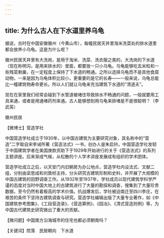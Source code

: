```yaml
---
---
---
```

title: 为什么古人在下水道里养乌龟
---




据说，古时在中国安徽徽州（今黄山市），每幢民居天井里淘米洗菜处的排水道里都会放养小乌龟。这是为什么呢？

徽州民居天井里有大洗岗，是用于淘米、洗菜、洗衣服之类的，大洗岗的下水道（现在称明沟，是用来排水的）里面，都要放一只小乌龟。乌龟能够吃去米粒和一些残菜剩羹，在一定程度上保持了下水道的畅通。之所以选择乌龟而不是其他食腐动物，一来是因为乌龟体积比较小，更重要的是它的长寿——一般来说，乌龟总能比一幢建筑物寿命更长。所以人们就让乌龟来充当建筑下水道的“清道夫”。

现在在家里我们经常会碰到下水管道被堵住导致排水不畅通的问题，一般就要用工具来通，或者是用通堵药剂来通。古人能够想到用乌龟来排堵是不是很聪明？（李武英）

徽州民居





【微博士】营造学社

中国营造学社成立于1930年，以中国古建筑为主要研究对象，其名称中的“营造”二字取自宋李诫所著《营造法式》一书，创办人是朱启钤。中国营造学社发轫于中国建筑学者在美国庚款资助下于1929年开始进行的关于《营造法式》的系列主题讲座。后来渐成气候，从松散的个人学术讲座发展成有组织的学术团体。

营造学社成立之后，以天安门内旧朝房为办公地点，营造学社内设法式、文献二组，分别由梁思成和刘敦桢主持，分头研究古建筑形制和史料，并开展了大规模的中国古建筑的田野调查工作。从1932年至1937年，学社成员以现代建筑学科学严谨的态度对当时中国大地上的古建筑进行了大量的勘探和调查，搜集到了大量珍贵数据，至今仍然有着极高的学术价值。抗战爆发后，学社被迫南迁至四川李庄，在艰苦的条件下坚持古建筑调查与研究。营造学社编辑出版了大量专业著作，如《中国建筑参考图集》、《工段营造录》、《营造算例》、《园冶》、《清式营造则例》等，为中国古代建筑史研究做出了重大的贡献。

【微问题】中国南方沿海城市的住宅也都必须朝南吗？

【关键词】院落　民居朝向　下水道